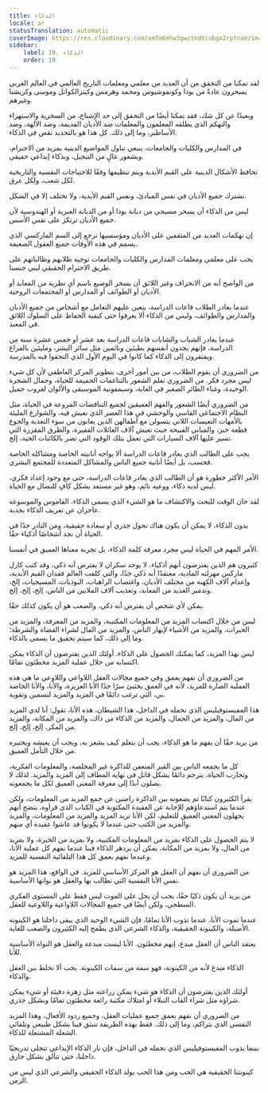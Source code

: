 ```yaml
---
title: الذكاء
locale: ar
statusTranslation: automatic
coverImage: https://res.cloudinary.com/xmfm6mhw3gwctndtcubgx2rptnae/image/upload/v1740337243/small_cover_educacion_fundamental_a051170f1c.webp
sidebar:
    label: 19. الذكاء
    order: 19
---
```

لقد تمكنا من التحقق من أن العديد من معلمي ومعلمات التاريخ العالمي في العالم الغربي يسخرون عادةً من بوذا وكونفوشيوس ومحمد وهرمس وكيتزالكواتل وموسى وكريشنا وغيرهم.

وبعيدًا عن كل شك، فقد تمكنا أيضًا من التحقق إلى حد الإشباع، من السخرية والاستهزاء والتهكم الذي يطلقه المعلمون والمعلمات ضد الأديان القديمة، وضد الآلهة، وضد الأساطير، وما إلى ذلك. كل هذا هو بالتحديد نقص في الذكاء.

في المدارس والكليات والجامعات، ينبغي تناول المواضيع الدينية بمزيد من الاحترام، وبشعور عالٍ من التبجيل، وبذكاء إبداعي حقيقي.

تحافظ الأشكال الدينية على القيم الأبدية ويتم تنظيمها وفقًا للاحتياجات النفسية والتاريخية لكل شعب، ولكل عرق.

تشترك جميع الأديان في نفس المبادئ، ونفس القيم الأبدية، ولا تختلف إلا في الشكل.

ليس من الذكاء أن يسخر مسيحي من ديانة بوذا أو من الديانة العبرية أو الهندوسية لأن جميع الأديان ترتكز على نفس الأسس.

إن تهكمات العديد من المثقفين على الأديان ومؤسسيها ترجع إلى السم الماركسي الذي يسمم في هذه الأوقات جميع العقول الضعيفة.

يجب على معلمي ومعلمات المدارس والكليات والجامعات توجيه طلابهم وطالباتهم على طريق الاحترام الحقيقي لبني جنسنا.

من الواضح أنه من الانحراف وغير اللائق أن يسخر الوضيع باسم أي نظرية من المعابد أو الأديان أو الطوائف أو المدارس أو المجتمعات الروحية.

عندما يغادر الطلاب قاعات الدراسة، يتعين عليهم التعامل مع أشخاص من جميع الأديان والمدارس والطوائف، وليس من الذكاء ألا يعرفوا حتى كيفية الحفاظ على السلوك اللائق في المعبد.

عندما يغادر الشباب والشابات قاعات الدراسة بعد عشر أو خمس عشرة سنة من الدراسة، فإنهم يجدون أنفسهم بطيئين ونائمين مثل سائر البشر، ومليئين بالفراغ ويفتقرون إلى الذكاء كما كانوا في اليوم الأول الذي التحقوا فيه بالمدرسة.

من الضروري أن يقوم الطلاب، من بين أمور أخرى، بتطوير المركز العاطفي لأن كل شيء ليس مجرد فكر. من الضروري تعلم الشعور بالتناغمات الحميمة للحياة، وجمال الشجرة الوحيدة، وغناء الطائر الصغير في الغابة، وسيمفونية الموسيقى والألوان لغروب جميل.

من الضروري أيضًا الشعور والفهم العميقين لجميع التناقضات المروعة في الحياة، مثل النظام الاجتماعي القاسي والوحشي في هذا العصر الذي نعيش فيه، والشوارع المليئة بالأمهات التعيسات اللاتي يتسولن مع أطفالهن الذين يعانون من سوء التغذية والجوع قطعة خبز، والمباني القبيحة حيث تعيش آلاف العائلات الفقيرة، والطرق المقززة التي تسير عليها آلاف السيارات التي تعمل بتلك الوقود التي تضر بالكائنات الحية، إلخ.

يجب على الطالب الذي يغادر قاعات الدراسة ألا يواجه أنانيته الخاصة ومشاكله الخاصة فحسب، بل أيضًا أنانية جميع الناس والمشاكل المتعددة للمجتمع البشري.

الأمر الأكثر خطورة هو أن الطالب الذي يغادر قاعات الدراسة، حتى مع وجود إعداد فكري، ليس لديه ذكاء، ووعيه نائم، وهو غير مستعد بشكل كافٍ للنضال مع الحياة.

لقد حان الوقت للبحث والاكتشاف ما هو الشيء الذي يسمى الذكاء. القاموس والموسوعة عاجزان عن تعريف الذكاء بجدية.

بدون الذكاء، لا يمكن أن يكون هناك تحول جذري أو سعادة حقيقية، ومن النادر جدًا في الحياة أن نجد أشخاصًا أذكياء حقًا.

الأمر المهم في الحياة ليس مجرد معرفة كلمة الذكاء، بل تجربة معناها العميق في أنفسنا.

كثيرون هم الذين يفترضون أنهم أذكياء، لا يوجد سكران لا يفترض أنه ذكي، وقد كتب كارل ماركس مهزلته المادية، معتقدًا أنه ذكي جدًا، والتي كلفت العالم فقدان القيم الأبدية، وإعدام آلاف الكهنة من مختلف الأديان، واغتصاب الراهبات، البوذيات، المسيحيات، إلخ، وتدمير العديد من المعابد، وتعذيب آلاف الملايين من الناس، إلخ، إلخ، إلخ.

يمكن لأي شخص أن يفترض أنه ذكي، والصعب هو أن يكون كذلك حقًا.

ليس من خلال اكتساب المزيد من المعلومات المكتبية، والمزيد من المعرفة، والمزيد من الخبرات، والمزيد من الأشياء لإبهار الناس، والمزيد من المال لشراء القضاة والشرطة؛ وما إلى ذلك، كما سيتم تحقيق ما يسمى بالذكاء.

ليس بهذا المزيد، كما يمكنك الحصول على الذكاء. أولئك الذين يفترضون أن الذكاء يمكن اكتسابه من خلال عملية المزيد مخطئون تمامًا.

من الضروري أن نفهم بعمق وفي جميع مجالات العقل اللاواعي واللاوعي ما هي هذه العملية الضارة للمزيد، لأنه في العمق يختبئ سرًا جدًا الأنا العزيزة، والأنا، والأنا الخاصة بي، التي ترغب دائمًا في المزيد والمزيد لتسمين وتقوية.

هذا المفيستوفيليس الذي نحمله في الداخل، هذا الشيطان، هذه الأنا، تقول: أنا لدي المزيد من المال، والمزيد من الجمال، والمزيد من الذكاء من ذاك، والمزيد من المكانة، والمزيد من المكر، إلخ، إلخ، إلخ.

من يريد حقًا أن يفهم ما هو الذكاء، يجب أن يتعلم كيف يشعر به، ويجب أن يعيشه ويختبره من خلال التأمل العميق.

كل ما يجمعه الناس بين القبر المتعفن للذاكرة غير المخلصة، والمعلومات الفكرية، وتجارب الحياة، يترجم دائمًا بشكل قاتل في نهاية المطاف إلى المزيد والمزيد. لذلك لا يصلون أبدًا إلى معرفة المعنى العميق لكل ما يجمعونه.

يقرأ الكثيرون كتابًا ثم يضعونه بين الذاكرة راضين عن جمع المزيد من المعلومات، ولكن عندما يتم استدعاؤهم للإجابة عن العقيدة المكتوبة في الكتاب الذي قرأوه، يتضح أنهم يجهلون المعنى العميق للتعليم، لكن الأنا تريد المزيد والمزيد من المعلومات، والمزيد والمزيد من الكتب حتى عندما لا يكونوا قد عاشوا عقيدة أي منهم.

لا يتم الحصول على الذكاء بمزيد من المعلومات المكتبية، ولا بمزيد من الخبرة، ولا بمزيد من المال، ولا بمزيد من المكانة، يمكن أن يزدهر الذكاء فينا عندما نفهم كل عملية الأنا، وعندما نفهم بعمق كل هذا التلقائية النفسية للمزيد.

من الضروري أن نفهم أن العقل هو المركز الأساسي للمزيد. في الواقع، هذا المزيد هو نفس الأنا النفسية التي تطالب بها والعقل هو نواتها الأساسية.

من يريد أن يكون ذكيًا حقًا، يجب أن يحل على الموت ليس فقط على المستوى الفكري السطحي، ولكن أيضًا في جميع المجالات اللاواعية واللاوعية للعقل.

عندما تموت الأنا، عندما تذوب الأنا تمامًا، فإن الشيء الوحيد الذي يبقى داخلنا هو الكينونة الأصيلة، والكينونة الحقيقية، والذكاء الشرعي الذي يطمح إليه الكثيرون والصعب للغاية.

يعتقد الناس أن العقل مبدع، إنهم مخطئون. الأنا ليست مبدعة والعقل هو النواة الأساسية للأنا.

الذكاء مبدع لأنه من الكينونة، فهو سمة من سمات الكينونة. يجب ألا نخلط بين العقل والذكاء.

أولئك الذين يفترضون أن الذكاء هو شيء يمكن زراعته مثل زهرة دفيئة أو شيء يمكن شراؤه مثل شراء ألقاب النبلاء أو امتلاك مكتبة رائعة مخطئون تمامًا وبشكل جذري.

من الضروري أن نفهم بعمق جميع عمليات العقل، وجميع ردود الأفعال، وهذا المزيد النفسي الذي يتراكم، وما إلى ذلك. فقط بهذه الطريقة تنبثق فينا بشكل طبيعي وتلقائي الشعلة المشتعلة للذكاء.

بينما يذوب المفيستوفيليس الذي نحمله في الداخل، فإن نار الذكاء الإبداعي تتجلى تدريجيًا داخلنا، حتى تتألق بشكل حارق.

كينونتنا الحقيقية هي الحب ومن هذا الحب يولد الذكاء الحقيقي والشرعي الذي ليس من الزمن.

